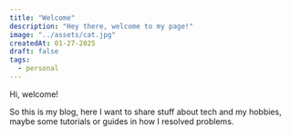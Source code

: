 ---
title: "Welcome"
description: "Hey there, welcome to my page!"
image: "../assets/cat.jpg"
createdAt: 01-27-2025
draft: false
tags:
  - personal
---

Hi, welcome!

So this is my blog, 
here I want to share stuff about tech and my hobbies, maybe some tutorials or guides in how I resolved problems.
